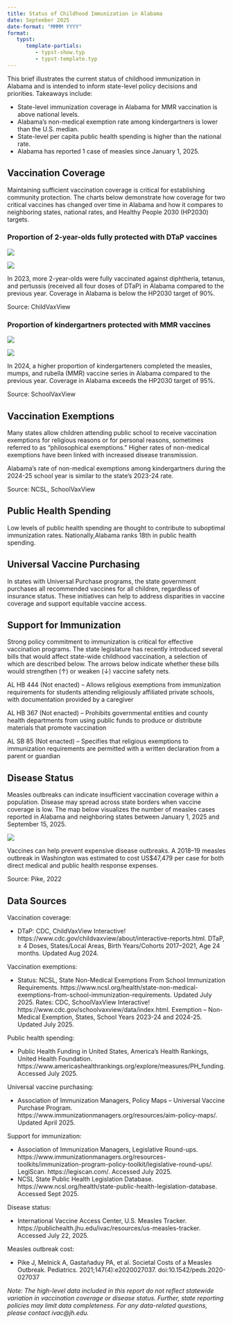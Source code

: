 ```yaml
---
title: Status of Childhood Immunization in Alabama
date: September 2025
date-format: "MMMM YYYY"
format:
   typst:
      template-partials: 
         - typst-show.typ
         - typst-template.typ
---
```


This brief illustrates the current status of childhood immunization in Alabama and is intended to inform state-level policy decisions and priorities. Takeaways include:

- State-level immunization coverage in Alabama for MMR vaccination is above national levels.
- Alabama’s non-medical exemption rate among kindergartners is lower than the U.S. median.
- State-level per capita public health spending is higher than the national rate.
- Alabama has reported 1 case of measles since January 1, 2025.

## Vaccination Coverage

Maintaining sufficient vaccination coverage is critical for establishing community protection. The charts below demonstrate how coverage for two critical vaccines has changed over time in Alabama and how it compares to neighboring states, national rates, and Healthy People 2030 (HP2030) targets.

### Proportion of 2-year-olds fully protected with DTaP vaccines

![](dtap-over-time.svg)

![](dtap-comparison.svg)

In 2023, more 2-year-olds were fully vaccinated against diphtheria, tetanus, and pertussis (received all four doses of DTaP) in Alabama compared to the previous year. Coverage in Alabama is below the HP2030 target of 90%.

Source: ChildVaxView

### Proportion of kindergartners protected with MMR vaccines

![](mmr-over-time.svg)

![](mmr-comparison.svg)

In 2024, a higher proportion of kindergarteners completed the measles, mumps, and rubella (MMR) vaccine series in Alabama compared to the previous year. Coverage in Alabama exceeds the HP2030 target of 95%.

Source: SchoolVaxView

## Vaccination Exemptions

Many states allow children attending public school to receive vaccination exemptions for religious reasons or for personal reasons, sometimes referred to as "philosophical exemptions." Higher rates of non-medical exemptions have been linked with increased disease transmission.

Alabama's rate of non-medical exemptions among kindergartners during the 2024-25 school year is similar to the state's 2023-24 rate.

Source: NCSL, SchoolVaxView

## Public Health Spending

Low levels of public health spending are thought to contribute to suboptimal immunization rates. Nationally,Alabama ranks 18th in public health spending.

## Universal Vaccine Purchasing

In states with Universal Purchase programs, the state government purchases all recommended vaccines for all children, regardless of insurance status. These initiatives can help to address disparities in vaccine coverage and support equitable vaccine access.

```{=typst}
status-box(
   top-box-text: "Universal Purchaser?", 
   bottom-box-text: "No"
   )
```

## Support for Immunization

Strong policy commitment to immunization is critical for effective vaccination programs. The state legislature has recently introduced several bills that would affect state-wide childhood vaccination, a selection of which are described below. The arrows below indicate whether these bills would strengthen (↑) or weaken (↓) vaccine safety nets.

AL HB 444 (Not enacted) – Allows religious exemptions from immunization requirements for students attending religiously affiliated private schools, with documentation provided by a caregiver

AL HB 367 (Not enacted) – Prohibits governmental entities and county health departments from using public funds to produce or distribute materials that promote vaccination

AL SB 85 (Not enacted) – Specifies that religious exemptions to immunization requirements are permitted with a written declaration from a parent or guardian

## Disease Status

Measles outbreaks can indicate insufficient vaccination coverage within a population. Disease may spread across state borders when vaccine coverage is low. The map below visualizes the number of measles cases reported in Alabama and neighboring states between January 1, 2025 and September 15, 2025.

![](measles-map.svg)

Vaccines can help prevent expensive disease outbreaks. A 2018–19 measles outbreak in Washington was estimated to cost US$47,479 per case for both direct medical and public health response expenses.

Source: Pike, 2022

## Data Sources

Vaccination coverage:

- DTaP: CDC, ChildVaxView Interactive! https://www.cdc.gov/childvaxview/about/interactive-reports.html. DTaP, ≥ 4 Doses, States/Local Areas, Birth Years/Cohorts 2017–2021, Age 24 months. Updated Aug 2024. 

Vaccination exemptions:

- Status: NCSL, State Non-Medical Exemptions From School Immunization Requirements. https://www.ncsl.org/health/state-non-medical-exemptions-from-school-immunization-requirements. Updated July 2025.
Rates: CDC, SchoolVaxView Interactive! https://www.cdc.gov/schoolvaxview/data/index.html. Exemption – Non-Medical Exemption, States, School Years 2023-24 and 2024-25. Updated July 2025.

Public health spending:

- Public Health Funding in United States, America's Health Rankings, United Health Foundation. https://www.americashealthrankings.org/explore/measures/PH_funding. Accessed July 2025.

Universal vaccine purchasing:

- Association of Immunization Managers, Policy Maps – Universal Vaccine Purchase Program. https://www.immunizationmanagers.org/resources/aim-policy-maps/. Updated April 2025.

Support for immunization:

- Association of Immunization Managers, Legislative Round-ups. https://www.immunizationmanagers.org/resources-toolkits/immunization-program-policy-toolkit/legislative-round-ups/. 
LegiScan. https://legiscan.com/. Accessed July 2025.
- NCSL State Public Health Legislation Database. https://www.ncsl.org/health/state-public-health-legislation-database. Accessed Sept 2025.

Disease status:

- International Vaccine Access Center, U.S. Measles Tracker. https://publichealth.jhu.edu/ivac/resources/us-measles-tracker. Accessed July 22, 2025.

Measles outbreak cost:

- Pike J, Melnick A, Gastañaduy PA, et al. Societal Costs of a Measles Outbreak. Pediatrics. 2021;147(4):e2020027037. doi:10.1542/peds.2020-027037

*Note: The high-level data included in this report do not reflect statewide variation in vaccination coverage or disease status. Further, state reporting policies may limit data completeness. For any data-related questions, please contact ivac@jh.edu.*
